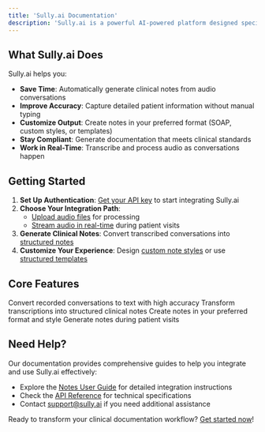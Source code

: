 ```yaml
---
title: 'Sully.ai Documentation'
description: 'Sully.ai is a powerful AI-powered platform designed specifically for healthcare providers to streamline clinical documentation by automatically converting patient conversations into structured medical notes.'
---
```


## What Sully.ai Does

Sully.ai helps you:

- **Save Time**: Automatically generate clinical notes from audio conversations
- **Improve Accuracy**: Capture detailed patient information without manual typing
- **Customize Output**: Create notes in your preferred format (SOAP, custom styles, or templates)
- **Stay Compliant**: Generate documentation that meets clinical standards
- **Work in Real-Time**: Transcribe and process audio as conversations happen

## Getting Started

1. **Set Up Authentication**: [Get your API key](/api-reference/getting-started/authentication) to start integrating Sully.ai
2. **Choose Your Integration Path**:
   - [Upload audio files](/documentation/notes#upload-a-file) for processing
   - [Stream audio in real-time](/documentation/notes#stream-in-real-time) during patient visits
3. **Generate Clinical Notes**: Convert transcribed conversations into [structured notes](/documentation/notes#2-generate-a-note)
4. **Customize Your Experience**: Design [custom note styles](/documentation/notes#custom-note-styles) or use [structured templates](/documentation/notes#structured-note-templates)

## Core Features

<CardGroup cols={2}>
  <Card
    title="Audio Transcription"
    icon="microphone"
    href="/documentation/notes#1-transcribe-audio"
  >
    Convert recorded conversations to text with high accuracy
  </Card>
  <Card
    title="Note Generation"
    icon="file-medical"
    href="/documentation/notes#2-generate-a-note"
  >
    Transform transcriptions into structured clinical notes
  </Card>
  <Card
    title="Customization"
    icon="sliders"
    href="/documentation/notes#custom-note-styles"
  >
    Create notes in your preferred format and style
  </Card>
  <Card
    title="Real-time Processing"
    icon="bolt"
    href="/documentation/notes#stream-in-real-time"
  >
    Generate notes during patient visits
  </Card>
</CardGroup>

## Need Help?

Our documentation provides comprehensive guides to help you integrate and use Sully.ai effectively:

- Explore the [Notes User Guide](/documentation/notes) for detailed integration instructions
- Check the [API Reference](/api-reference/getting-started/authentication) for technical specifications
- Contact [support@sully.ai](mailto:support@sully.ai) if you need additional assistance

Ready to transform your clinical documentation workflow? [Get started now](/documentation/notes)! 